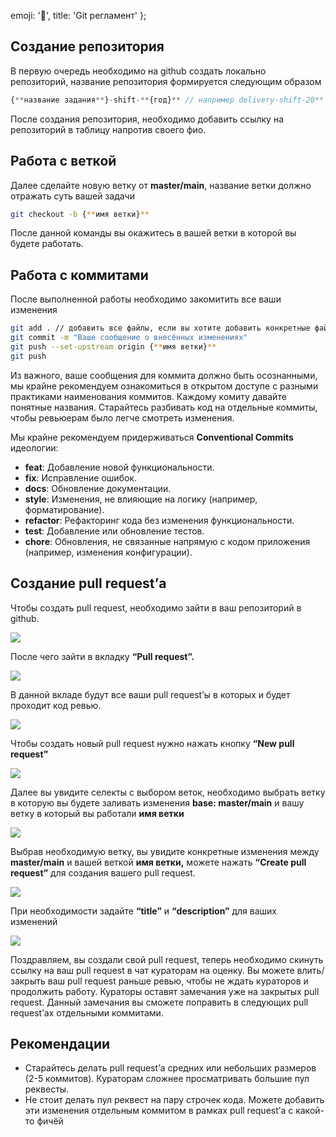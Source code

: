 
  emoji: '🐙',
  title: 'Git регламент'
};

## Создание репозитория

В первую очередь необходимо на github создать локально репозиторий, название репозитория формируется следующим образом

```jsx
{**название задания**}-shift-**{год}** // например delivery-shift-20**
```

После создания репозитория, необходимо добавить ссылку на репозиторий в <Link href='https://docs.google.com/spreadsheets/d/1OS5IGHI1YsLiX3okB36V9Um8YjMJTGLPSvMApc7w0OQ/edit?usp=sharing'>таблицу</Link> напротив своего фио.

## Работа с веткой

Далее сделайте новую ветку от **master/main**, название ветки должно отражать суть вашей задачи

```bash
git checkout -b {**имя ветки}**
```

После данной команды вы окажитесь в вашей ветки в которой вы будете работать.

## Работа с коммитами

После выполненной работы необходимо закомитить все ваши изменения

```bash
git add . // добавить все файлы, если вы хотите добавить конкретные файлы используем "git add {название файла и его расширение}"
git commit -m "Ваше сообщение о внесённых изменениях"
git push --set-upstream origin {**имя ветки}**
git push
```

Из важного, ваше сообщения для коммита должно быть осознанными, мы крайне рекомендуем ознакомиться в открытом доступе с разными практиками наименования коммитов. Каждому комиту давайте понятные названия. Старайтесь разбивать код на отдельные коммиты, чтобы ревьюерам было легче смотреть изменения.

Мы крайне рекомендуем придерживаться **Conventional Commits** идеологии:

- **feat**: Добавление новой функциональности.
- **fix**: Исправление ошибок.
- **docs**: Обновление документации.
- **style**: Изменения, не влияющие на логику (например, форматирование).
- **refactor**: Рефакторинг кода без изменения функциональности.
- **test**: Добавление или обновление тестов.
- **chore**: Обновления, не связанные напрямую с кодом приложения (например, изменения конфигурации).

## Создание pull request’а

Чтобы создать pull request, необходимо зайти в ваш репозиторий в github.

<Image src='/images/git/image.png' />

После чего зайти в вкладку **“Pull request”.**

<Image src='/images/git/image1.png' />

В данной вкладе будут все ваши pull request’ы в которых и будет проходит код ревью.

<Image src='/images/git/image2.png' />

Чтобы создать новый pull request нужно нажать кнопку **“New pull request”**

<Image src='/images/git/image3.png' />

Далее вы увидите селекты с выбором веток, необходимо выбрать ветку в которую вы будете заливать изменения **base: master/main** и вашу ветку в который вы работали **имя ветки**

<Image src='/images/git/image4.png' />

Выбрав необходимую ветку, вы увидите конкретные изменения между **master/main** и вашей веткой **имя ветки,** можете нажать **“Create pull request”** для создания вашего pull request.

<Image src='/images/git/image5.png' />

При необходимости задайте **“title”** и **“description”** для ваших изменений

<Image src='/images/git/image6.png' />

Поздравляем, вы создали свой pull request, теперь необходимо скинуть ссылку на ваш pull request в чат кураторам на оценку. Вы можете влить/закрыть ваш pull request раньше ревью, чтобы не ждать кураторов и продолжить работу. Кураторы оставят замечания уже на закрытых pull request. Данный замечания вы сможете поправить в следующих pull request’ах отдельными коммитами.

## Рекомендации

- Старайтесь делать pull request’а средних или небольших размеров (2-5 коммитов). Кураторам сложнее просматривать большие пул реквесты.
- Не стоит делать пул реквест на пару строчек кода. Можете добавить эти изменения отдельным коммитом в рамках pull request’а с какой-то фичёй
